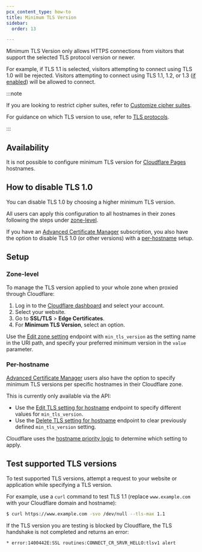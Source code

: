 ```yaml
---
pcx_content_type: how-to
title: Minimum TLS Version
sidebar:
  order: 13

---
```



Minimum TLS Version only allows HTTPS connections from visitors that support the selected TLS protocol version or newer.

For example, if TLS 1.1 is selected, visitors attempting to connect using TLS 1.0 will be rejected. Visitors attempting to connect using TLS 1.1, 1.2, or 1.3 ([if enabled](/ssl/edge-certificates/additional-options/tls-13/)) will be allowed to connect.

:::note


If you are looking to restrict cipher suites, refer to [Customize cipher suites](/ssl/edge-certificates/additional-options/cipher-suites/customize-cipher-suites/).

For guidance on which TLS version to use, refer to [TLS protocols](/ssl/reference/protocols/).


:::

## Availability

<FeatureTable id="ssl.minimum_tls" />

It is not possible to configure minimum TLS version for [Cloudflare Pages](/pages/) hostnames.

## How to disable TLS 1.0

You can disable TLS 1.0 by choosing a higher minimum TLS version.

All users can apply this configuration to all hostnames in their zones following the steps under [zone-level](#zone-level).

If you have an [Advanced Certificate Manager](/ssl/edge-certificates/advanced-certificate-manager//#advanced-certificate-manager) subscription, you also have the option to disable TLS 1.0 (or other versions) with a [per-hostname](#per-hostname) setup.

## Setup

### Zone-level

To manage the TLS version applied to your whole zone when proxied through Cloudflare:

<Tabs> <TabItem label="dashboard">

1. Log in to the [Cloudflare dashboard](https://dash.cloudflare.com) and select your account.
2. Select your website.
3. Go to **SSL/TLS** > **Edge Certificates**.
4. For **Minimum TLS Version**, select an option.

</TabItem> <TabItem label="api">

Use the [Edit zone setting](/api/operations/zone-settings-edit-single-setting) endpoint with `min_tls_version` as the setting name in the URI path, and specify your preferred minimum version in the `value` parameter.

</TabItem> </Tabs>

### Per-hostname

[Advanced Certificate Manager](/ssl/edge-certificates/advanced-certificate-manager/) users also have the option to specify minimum TLS versions per specific hostnames in their Cloudflare zone.

This is currently only available via the API:

* Use the [Edit TLS setting for hostname](/api/operations/per-hostname-tls-settings-put) endpoint to specify different values for `min_tls_version`.
* Use the [Delete TLS setting for hostname](/api/operations/per-hostname-tls-settings-delete) endpoint to clear previously defined `min_tls_version` setting.

Cloudflare uses the [hostname priority logic](/ssl/reference/certificate-and-hostname-priority/) to determine which setting to apply.

## Test supported TLS versions

To test supported TLS versions, attempt a request to your website or application while specifying a TLS version.

For example, use a `curl` command to test TLS 1.1 (replace `www.example.com` with your Cloudflare domain and hostname):

```sh
$ curl https://www.example.com -svo /dev/null --tls-max 1.1
```

If the TLS version you are testing is blocked by Cloudflare, the TLS handshake is not completed and returns an error:

`* error:1400442E:SSL routines:CONNECT_CR_SRVR_HELLO:tlsv1 alert`
